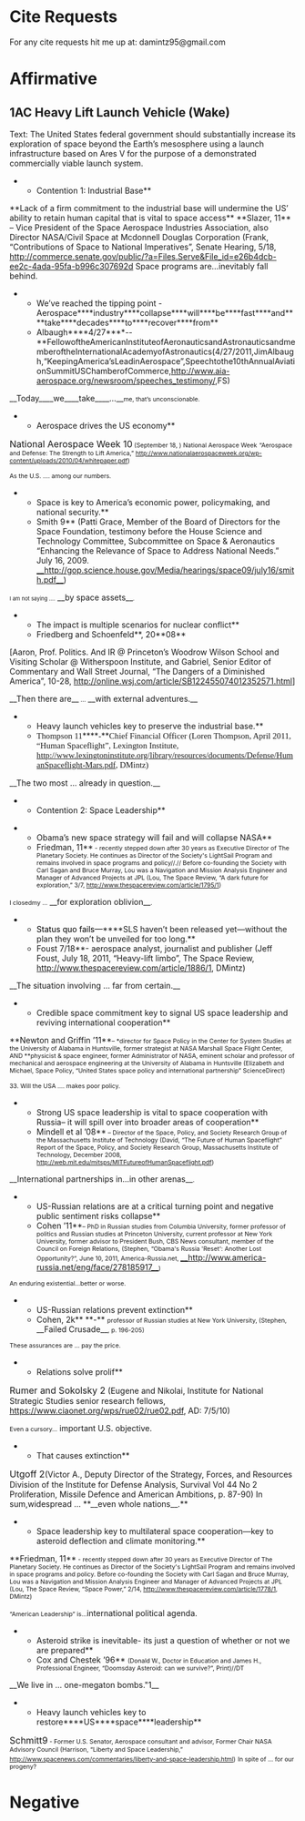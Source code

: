 =Cite Requests= 
For any cite requests hit me up at: damintz95@gmail.com 
=Affirmative= 
==1AC Heavy Lift Launch Vehicle (Wake)== 
<span class="Underline">Text: The United States federal government should substantially increase its exploration of space beyond the Earth’s mesosphere using a launch infrastructure based on Ares V for the purpose of a demonstrated commercially viable launch system.</span>

**Contention 1: Industrial Base**
<span class="Underline"> </span>
<span class="Underline">**Lack of a firm commitment to the industrial base will undermine the US’ ability to retain human capital that is vital to space access**</span>
<span class="Underline">**Slazer, 11** – Vice President of the Space Aerospace Industries Association, also </span>Director NASA/Civil Space at Mcdonnell Douglas Corporation<span class="Underline"> (Frank, “Contributions of Space to National Imperatives”, Senate Hearing, 5/18, </span>http://commerce.senate.gov/public/?a=Files.Serve&File_id=e26b4dcb-ee2c-4ada-95fa-b996c307692d
Space programs are<span class="Underline">…inevitably fall behind. </span>


**We’ve reached the tipping point - Aerospace****industry****collapse****will****be****fast****and****take****decades****to****recover****from**
**Albaugh****4/27****--**FellowoftheAmericanInstituteofAeronauticsandAstronauticsandmemberoftheInternationalAcademyofAstronautics(4/27/2011,JimAlbaugh,“KeepingAmerica’sLeadinAerospace”,Speechtothe10thAnnualAviationSummitUSChamberofCommerce,[[http://www.aia-aerospace.org/newsroom/speeches_testimony/]],FS)
__Today____we____take____…__<span style="font-size: 8pt;">me, that’s unconscionable.</span>

**Aerospace drives the US economy**
<span style="font-size: 12pt;">National Aerospace Week 10</span><span style="font-size: 8pt;"> (September 18, ) National Aerospace Week</span>
<span style="font-size: 8pt;"> “Aerospace and Defense: The Strength to Lift America,” [[http://www.nationalaerospaceweek.org/wp-content/uploads/2010/04/whitepaper.pdf]]) </span>

<span style="font-size: 8pt;">As the U.S. …. among our numbers.</span>



**Space is key to America’s economic power, policymaking, and national security.**
**Smith 9** (Patti Grace, Member of the Board of Directors for the Space Foundation, testimony before the House Science and Technology Committee, Subcommittee on Space & Aeronautics “Enhancing the Relevance of Space to Address National Needs.” July 16, 2009. [[http://gop.science.house.gov/Media/hearings/space09/july16/smith.pdf|__http://gop.science.house.gov/Media/hearings/space09/july16/smith.pdf__]])

<span style="font-size: 7pt;">I am not saying ….</span> __by space assets__<span style="font-size: 7pt;">.</span>

**The impact is multiple scenarios for nuclear conflict** 
**Friedberg and Schoenfeld**, 20**08** 
[Aaron, Prof. Politics. And IR @ Princeton’s Woodrow Wilson School and Visiting Scholar @ Witherspoon Institute, and Gabriel, Senior Editor of Commentary and Wall Street Journal, “The Dangers of a Diminished America”, 10-28, [[http://online.wsj.com/article/SB122455074012352571.html]]]

__Then there are__<span style="font-size: 8pt;"> …</span> __with external adventures.__

**Heavy launch vehicles key to preserve the industrial base.** 
**<span style="font-family: Georgia,serif; font-size: 11pt;">Thompson 11</span>****<span style="font-family: Georgia,serif; font-size: 11pt;">-</span>**<span style="font-family: Georgia,serif; font-size: 11pt;">Chief Financial Officer (Loren Thompson, April 2011, “Human Spaceflight”, Lexington Institute, [[http://www.lexingtoninstitute.org/library/resources/documents/Defense/HumanSpaceflight-Mars.pdf]], DMintz)</span>

__The two most … already in question.__


**Contention 2: Space Leadership** 

**Obama’s new space strategy will fail and will collapse NASA** 
**Friedman, 11**<span style="font-size: 8pt;"> - recently stepped down after 30 years as Executive Director of The Planetary Society. He continues as Director of the Society's LightSail Program and remains involved in space programs and policy//.// Before co-founding the Society with Carl Sagan and Bruce Murray, Lou was a Navigation and Mission Analysis Engineer and Manager of Advanced Projects at JPL (Lou, The Space Review, “A dark future for exploration,” 3/7, http://www.thespacereview.com/article/1795/1)</span>

<span style="font-size: 8pt;">I closedmy …</span> __for exploration oblivion__<span style="font-size: 8pt;">.</span>

**<span style="color: black;">Status quo fails—</span>****SLS haven’t been released yet—without the plan they won’t be unveiled for too long.** 
**Foust 7/18**- aerospace analyst, journalist and publisher (Jeff Foust, July 18, 2011, “Heavy-lift limbo”, The Space Review, [[http://www.thespacereview.com/article/1886/1]], DMintz)

__The situation involving … far from certain.__

**Credible space commitment key to signal US space leadership and reviving international cooperation**
<span class="Underline">**Newton and Griffin ’11**</span><span style="font-size: 8pt;">– *director for Space Policy in the Center for System Studies at the University of Alabama in Huntsville, former strategist at NASA Marshall Space Flight Center, AND **physicist & space engineer, former Administrator of NASA, eminent scholar and professor of mechanical and aerospace engineering at the University of Alabama in Huntsville (Elizabeth and Michael, Space Policy, “United States space policy and international partnership” ScienceDirect)</span>

<span style="font-size: 8pt;">33. Will the USA …. makes poor policy.</span>

**Strong US space leadership is vital to space cooperation with Russia– it will spill over into broader areas of cooperation**
**Mindell et al ’08**<span style="font-size: 8pt;"> – Director of the Space, Policy, and Society Research Group of the Massachusetts Institute of Technology (David, “The Future of Human Spaceflight” Report of the Space, Policy, and Society Research Group, Massachusetts Institute of Technology, December 2008, [[http://web.mit.edu/mitsps/MITFutureofHumanSpaceflight.pdf]])</span>

__International partnerships in…in other arenas__<span style="font-size: 8pt;">.</span>



**US-Russian relations are at a critical turning point and negative public sentiment risks collapse**
**Cohen ’11**<span style="font-size: 8pt;">– PhD in Russian studies from Columbia University, former professor of politics and Russian studies at Princeton University, current professor at New York University, former advisor to President Bush, CBS News consultant, member of the Council on Foreign Relations, (Stephen, “Obama's Russia 'Reset': Another Lost Opportunity?”, June 10, 2011, America-Russia.net, </span>[[http://www.america-russia.net/eng/face/278185917|__http://www.america-russia.net/eng/face/278185917__]]<span style="font-size: 8pt;">)</span>

<span style="font-size: 8pt;">An enduring existential…better or worse.</span>

**US-Russian relations prevent extinction**
**Cohen, 2k** **-** <span style="font-size: 8pt;">professor of Russian studies at New York University, (Stephen, </span>__Failed Crusade__<span style="font-size: 8pt;">, p. 196-205)</span>
<span style="font-size: 8pt;">These assurances are … pay the price. </span>
**Relations solve prolif**
<span style="font-size: 12pt;">Rumer and Sokolsky 2</span> (Eugene and Nikolai, Institute for National Strategic Studies senior research fellows, https://www.ciaonet.org/wps/rue02/rue02.pdf, AD: 7/5/10)

<span style="font-size: 8pt;">Even a cursory…</span><span class="underline0"> important U.S. objective.</span>

**That causes extinction**
<span style="font-size: 12pt;">Utgoff 2</span>(Victor A., Deputy Director of the Strategy, Forces, and Resources Division of the Institute for Defense Analysis, Survival Vol 44 No 2 Proliferation, Missile Defence and American Ambitions, p. 87-90)
In sum,widespread <span class="underline0">…</span> **__even whole nations__.**




**Space leadership key to multilateral space cooperation—key to asteroid deflection and climate monitoring.**
<span class="Underline">**Friedman, 11**</span><span style="font-size: 8pt;"> - recently stepped down after 30 years as Executive Director of The Planetary Society. He continues as Director of the Society's LightSail Program and remains involved in space programs and policy. Before co-founding the Society with Carl Sagan and Bruce Murray, Lou was a Navigation and Mission Analysis Engineer and Manager of Advanced Projects at JPL (Lou, The Space Review, “Space Power,” 2/14, [[http://www.thespacereview.com/article/1778/1]], DMintz)</span>

<span style="font-size: 8pt;">“American Leadership” is…</span><span class="Underline">international political agenda.</span>


**Asteroid strike is inevitable- its just a question of whether or not we are prepared**
**Cox and Chestek ’96** <span style="font-size: 8pt;">(Donald W., Doctor in Education and James H., Professional Engineer, “Doomsday Asteroid: can we survive?”, Print)//DT</span>
__We live in … one-megaton bombs."1__



**Heavy launch vehicles key to restore****US****space****leadership**
<span style="font-size: 12pt;">Schmitt9</span><span style="font-size: 8pt;"> - Former U.S. Senator, Aerospace consultant and advisor, Former Chair NASA Advisory Council (Harrison, “Liberty and Space Leadership,” http://www.spacenews.com/commentaries/liberty-and-space-leadership.html)</span>
<span style="font-size: 8pt;">In spite of … for our progeny?</span>





=Negative=